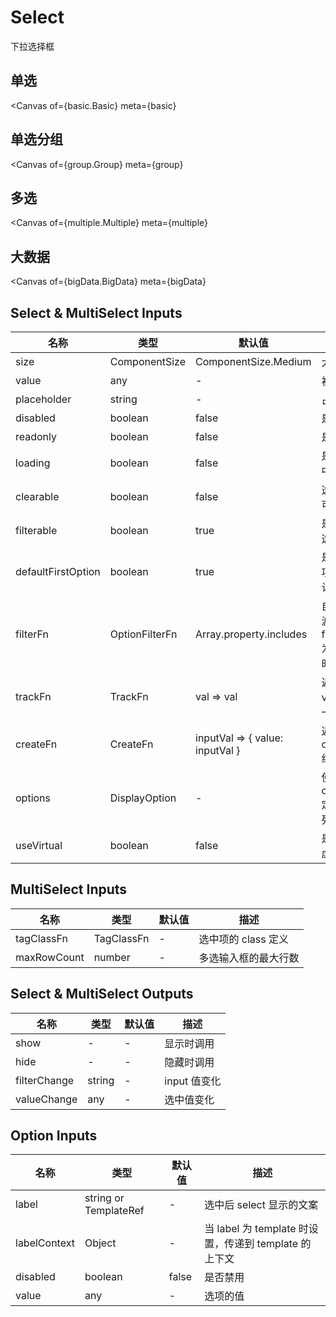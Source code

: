 

<Meta title="Example/Select" />

# Select

下拉选择框

## 单选

<Canvas
  of={basic.Basic}
  meta={basic}
></Canvas>

<Controls of={basic.Basic} />

## 单选分组

<Canvas
  of={group.Group}
  meta={group}
></Canvas>

## 多选

<Canvas
  of={multiple.Multiple}
  meta={multiple}
></Canvas>

## 大数据

<Canvas
  of={bigData.BigData}
  meta={bigData}
></Canvas>

## Select & MultiSelect Inputs

| 名称               | 类型           | 默认值                           | 描述                                      |
| ------------------ | -------------- | -------------------------------- | ----------------------------------------- |
| size               | ComponentSize  | ComponentSize.Medium             | 大小                                      |
| value              | any            | -                                | 初始值                                    |
| placeholder        | string         | -                                | 占位文本                                  |
| disabled           | boolean        | false                            | 是否禁用                                  |
| readonly           | boolean        | false                            | 是否只读                                  |
| loading            | boolean        | false                            | 是否加载中                                |
| clearable          | boolean        | false                            | 选项是否可清除                            |
| filterable         | boolean        | true                             | 是否支持选项过滤                          |
| defaultFirstOption | boolean        | true                             | 是否第一项作为默认选项                    |
| filterFn           | OptionFilterFn | Array.property.includes          | 自定义过滤方法，filterable 为 true 时设置 |
| trackFn            | TrackFn        | val => val                       | 返回 value 唯一标识符                     |
| createFn           | CreateFn       | inputVal => \{ value: inputVal } | 返回 option 组件配置                      |
| options            | DisplayOption  | -                                | 使用 options 定义选项列表                 |
| useVirtual         | boolean        | false                            | 是否使用虚拟列表                          |

## MultiSelect Inputs

| 名称        | 类型       | 默认值 | 描述                 |
| ----------- | ---------- | ------ | -------------------- |
| tagClassFn  | TagClassFn | -      | 选中项的 class 定义  |
| maxRowCount | number     | -      | 多选输入框的最大行数 |

## Select & MultiSelect Outputs

| 名称         | 类型   | 默认值 | 描述         |
| ------------ | ------ | ------ | ------------ |
| show         | -      | -      | 显示时调用   |
| hide         | -      | -      | 隐藏时调用   |
| filterChange | string | -      | input 值变化 |
| valueChange  | any    | -      | 选中值变化   |

## Option Inputs

| 名称         | 类型                  | 默认值 | 描述                                                  |
| ------------ | --------------------- | ------ | ----------------------------------------------------- |
| label        | string or TemplateRef | -      | 选中后 select 显示的文案                              |
| labelContext | Object                | -      | 当 label 为 template 时设置，传递到 template 的上下文 |
| disabled     | boolean               | false  | 是否禁用                                              |
| value        | any                   | -      | 选项的值                                              |
